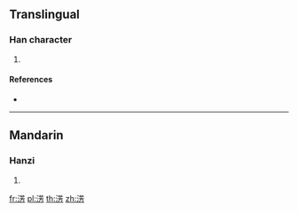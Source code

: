 {{character info/new}}
==Translingual==

===Han character===
{{Han char|rn=85|rad=水|as=08|sn=11|four=34127|canj=ETYS|ids=⿰氵芳}}

# {{defn|Han|sort=水08}}

====References====
* {{Han ref|kx=0629.240|dkj=17636|hdz=31642.010|uh=6DD3|ud=28115|bh=D642|bd=54850}}

----

==Mandarin==

===Hanzi===
{{cmn-hanzi|pin=[[fāng]] ([[fang1]])|wg=fang<sup>1</sup>}}

# {{defn|lang=cmn|sort=水08}}

[[fr:淓]]
[[pl:淓]]
[[th:淓]]
[[zh:淓]]